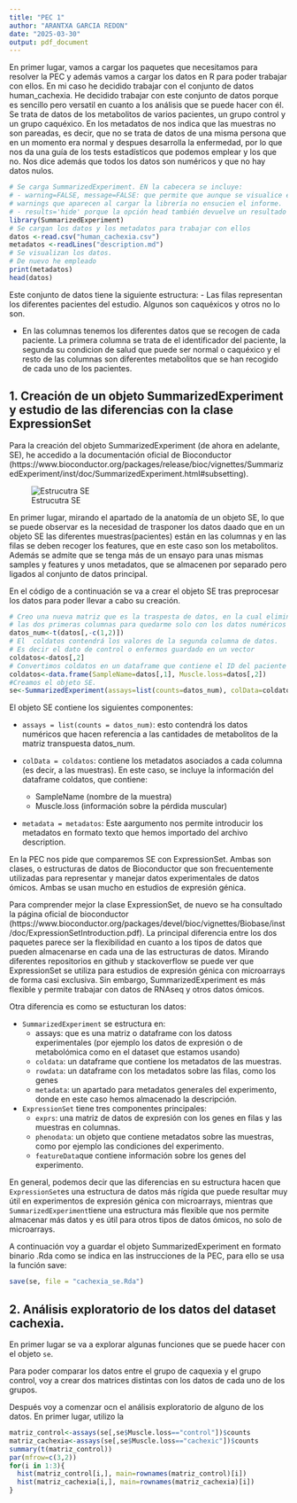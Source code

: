 ```yaml
---
title: "PEC 1"
author: "ARANTXA GARCIA REDON"
date: "2025-03-30"
output: pdf_document
---
```

En primer lugar, vamos a cargar los paquetes que necesitamos para resolver la PEC y además vamos a cargar los datos en R para poder trabajar con ellos. En mi caso he decidido trabajar con el conjunto de datos human_cachexia. He decidido trabajar con este conjunto de datos porque es sencillo pero versatil en cuanto a los análisis que se puede hacer con él. Se trata de datos de los metabolitos de varios pacientes, un grupo control y un grupo caquéxico. En los metadatos de nos indica que las muestras no son pareadas, es decir, que no se trata de datos de una misma persona que en un momento era  normal y despues desarrolla la enfermedad, por lo que nos da una guía de los tests estadísticos que podemos emplear y los que no. Nos dice además que todos los datos son numéricos y que no hay datos nulos. 

```r
# Se carga SummarizedExperiment. EN la cabecera se incluye: 
# - warning=FALSE, message=FALSE: que permite que aunque se visualice el código, los
# warnings que aparecen al cargar la librería no ensucien el informe.
# - results='hide' porque la opción head también devuelve un resultado muy largo. 
library(SummarizedExperiment)
# Se cargan los datos y los metadatos para trabajar con ellos
datos <-read.csv("human_cachexia.csv")
metadatos <-readLines("description.md")
# Se visualizan los datos. 
# De nuevo he empleado 
print(metadatos)
head(datos)
```
 Este conjunto de datos tiene la siguiente estructura: 
  - Las filas representan los diferentes pacientes del estudio. Algunos son caquéxicos y otros no lo son.
  
  - En las columnas tenemos los diferentes datos que se recogen de cada paciente. La primera columna se trata de el identificador del paciente, la segunda su condicion de salud que puede ser normal o caquéxico y el resto de las columnas son diferentes metabolitos que se han recogido de cada uno de los pacientes.
  
## 1. Creación de un objeto SummarizedExperiment y estudio de las diferencias con la clase ExpressionSet 


Para la creación del objeto SummarizedExperiment (de ahora en adelante, SE), he accedido a la documentación oficial de Bioconductor (https://www.bioconductor.org/packages/release/bioc/vignettes/SummarizedExperiment/inst/doc/SummarizedExperiment.html#subsetting). 

![Estrucutra SE]("C:/Users/arant/Downloads/Summarized.Experiment.png")


En primer lugar, mirando el apartado de la anatomía de un objeto SE, lo que se puede observar es la necesidad de trasponer los datos daado que en un objeto SE las diferentes muestras(pacientes) están en las columnas y en las filas se deben recoger los features, que en este caso son los metabolitos. Además se admite que se tenga más de un ensayo para unas mismas samples y features y unos metadatos, que se almacenen por separado pero ligados al conjunto de datos principal. 

En el código de a continuación se va a crear el objeto SE tras preprocesar los datos para poder llevar a cabo su creación. 

```r
# Creo una nueva matriz que es la traspesta de datos, en la cual elimino 
# las dos primeras columnas para quedarme solo con los datos numéricos
datos_num<-t(datos[,-c(1,2)])
# El  coldatos contendrá los valores de la segunda columna de datos.
# Es decir el dato de control o enfermos guardado en un vector
coldatos<-datos[,2]
# Convertimos coldatos en un dataframe que contiene el ID del paciente y su condicion
coldatos<-data.frame(SampleName=datos[,1], Muscle.loss=datos[,2])
#Creamos el objeto SE.
se<-SummarizedExperiment(assays=list(counts=datos_num), colData=coldatos, metadata=metadatos)
```

El objeto SE contiene los siguientes componentes: 
  
  - `assays = list(counts = datos_num)`: esto contendrá los datos numéricos que hacen referencia a las cantidades de metabolitos de la matriz transpuesta datos_num. 
  
  - `colData = coldatos`:  contiene los metadatos asociados a cada columna (es decir, a las muestras). En este caso, se incluye la información del dataframe coldatos, que contiene:
    - SampleName (nombre de la muestra)
    - Muscle.loss (información sobre la pérdida muscular)
    
  - `metadata = metadatos`: Este aargumento nos permite introducir los metadatos en formato texto que hemos importado del archivo description.

En la PEC nos pide que comparemos SE con ExpressionSet. Ambas son clases, o estructuras de datos de Bioconductor que son frecuentemente utilizadas para representar y manejar datos experimentales de datos ómicos. Ambas se usan mucho en estudios de expresión génica. 

Para comprender mejor la clase ExpressionSet, de nuevo se ha consultado la página oficial de bioconductor (https://www.bioconductor.org/packages/devel/bioc/vignettes/Biobase/inst/doc/ExpressionSetIntroduction.pdf). La principal diferencia entre los dos paquetes parece ser la flexibilidad en cuanto a los tipos de datos que pueden almacenarse en cada una de las estructuras de datos. Mirando diferentes repositorios en github y stackoverflow se puede ver que ExpressionSet se utiliza para estudios de expresión génica con microarrays de forma casi exclusiva. Sin embargo, SummarizedExperiment es más flexible y permite trabajar con datos de RNAseq y otros datos ómicos. 

Otra diferencia es como se estucturan los datos: 

  - `SummarizedExperiment` se estructura en:
    - assays: que es una matriz o dataframe con los datoss experimentales (por ejemplo los datos de expresión o de metabolómica como en el dataset que estamos usando)
    - `coldata`: un dataframe que contiene los metadatos de las muestras.
    - `rowdata`: un dataframe con los metadatos sobre las filas, como los genes
    - `metadata`: un apartado para metadatos generales del experimento, donde en este caso hemos almacenado la descripción.
  - `ExpressionSet` tiene tres componentes principales: 
    - `exprs`: una matriz de datos de expresión con los genes en filas y las muestras en columnas. 
    - `phenodata`: un objeto que contiene metadatos sobre las muestras, como por ejemplo las condiciones del experimento. 
    - `featureData`que contiene información sobre los genes del experimento. 
    
En general, podemos decir que las diferencias en su estructura hacen que `ExpressionSet`es una estructura de datos más rígida que puede resultar muy útil en experimentos de expresión génica con microarrays, mientras que `SummarizedExperiment`tiene una estructura más flexible que nos permite almacenar más datos y es útil para otros tipos de datos ómicos, no solo de microarrays.

A continuación voy a guardar el objeto SummarizedExperiment en formato binario .Rda como se indica en las instrucciones de la PEC, para ello se usa la función save: 
```r
save(se, file = "cachexia_se.Rda")

```

## 2. Análisis exploratorio de los datos del dataset cachexia. 

En primer lugar se va a explorar algunas funciones que se puede hacer con el objeto `se`.

Para poder comparar los datos entre el grupo de caquexia y el grupo control, voy a crear dos matrices distintas con los datos de cada uno de los grupos. 

Después voy a comenzar ocn el análisis exploratorio de alguno de los datos. En primer lugar, utilizo la 
```r
matriz_control<-assays(se[,se$Muscle.loss=="control"])$counts
matriz_cachexia<-assays(se[,se$Muscle.loss=="cachexic"])$counts
summary(t(matriz_control))
par(mfrow=c(3,2))
for(i in 1:3){
  hist(matriz_control[i,], main=rownames(matriz_control)[i])
  hist(matriz_cachexia[i,], main=rownames(matriz_cachexia)[i])
}

```



